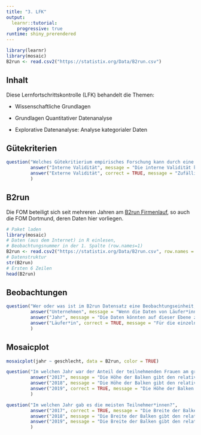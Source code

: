 ```yaml
---
title: "3. LFK"
output: 
  learnr::tutorial:
    progressive: true
runtime: shiny_prerendered
---
```



```r
library(learnr)
library(mosaic)
B2run <- read.csv2("https://statistix.org/Data/B2run.csv")
```

## Inhalt

Diese Lernfortschrittskontrolle (LFK) behandelt die Themen:

- Wissenschaftliche Grundlagen

- Grundlagen Quantitativer Datenanalyse

- Explorative Datenanalyse: Analyse kategorialer Daten


## Gütekriterien

```r
question("Welches Gütekritierium empirisches Forschung kann durch eine zufällige Stichprobe positiv beeinflusst werden?",
         answer("Interne Validität", message = "Die interne Validität kann durch eine zufällige Zuordnung der Werte der unabhängigen Variablen zu den Untersuchungseinheiten positiv beeinflusst werden."),
         answer("Externe Validität", correct = TRUE, message = "Zufällige Stichproben erlauben zumindest eine Generalisierung auf die Population aus der sie gezogen wurden.")
         )
```


## B2run

Die FOM beteiligt sich seit mehreren Jahren am [B2run Firmenlauf](https://www.b2run.de/run/de/de/infos/was-ist-b2run/index.html), so auch die FOM Dortmund, deren Daten hier vorliegen.

```r
# Paket laden
library(mosaic)
# Daten (aus dem Internet) in R einlesen, 
# Beobachtungsnummer in der 1. Spalte (row.names=1)
B2run <- read.csv2("https://statistix.org/Data/B2run.csv", row.names = 1)
# Datenstruktur
str(B2run)
# Ersten 6 Zeilen
head(B2run)
```


## Beobachtungen

```r
question("Wer oder was ist im B2run Datensatz eine Beobachtungseinheit, d.h., auf welcher Ebene liegen die Daten vor?",
         answer("Unternehmen", message = "Wenn die Daten von Läufer*innen mehrerer Unternehmen vorliegen, könnten diese auf dieser Ebene zusammengefasst werden."),
         answer("Jahr", message = "Die Daten könnten auf dieser Ebene zusammengefasst werden."),
         answer("Läufer*in", correct = TRUE, message = "Für die einzelnen Läufer*innen liegen die Daten eines Laufes vor.")
         )
```


## Mosaicplot

```r
mosaicplot(jahr ~ geschlecht, data = B2run, color = TRUE)
```

```r
question("Im welchen Jahr war der Anteil der teilnehmenden Frauen am größten?",
         answer("2017", message = "Die Höhe der Balken gibt den relativen Anteil der Geschlechter an."),
         answer("2018", message = "Die Höhe der Balken gibt den relativen Anteil der Geschlechter an."),
         answer("2019", correct = TRUE, message = "Die Höhe der Balken gibt den relativen Anteil der Geschlechter an.")
         )
```

```r
question("Im welchen Jahr gab es die meisten Teilnehmer*innen?",
         answer("2017", correct = TRUE, message = "Die Breite der Balken gibt den relativen Anteil der Jahre an."),
         answer("2018", message = "Die Breite der Balken gibt den relativen Anteil der Jahre an."),
         answer("2019", message = "Die Breite der Balken gibt den relativen Anteil der Jahre an.")
         )
```